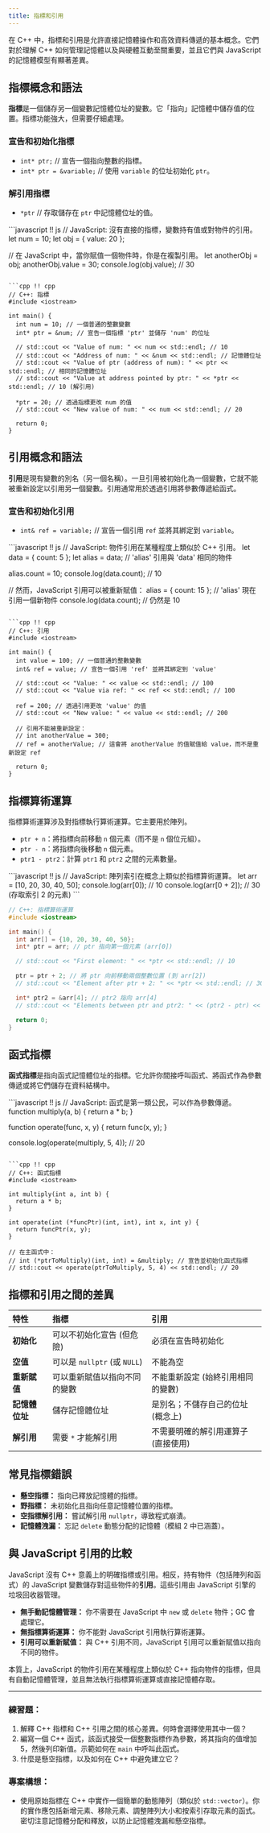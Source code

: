 ```yaml
---
title: 指標和引用
---
```


在 C++ 中，指標和引用是允許直接記憶體操作和高效資料傳遞的基本概念。它們對於理解 C++ 如何管理記憶體以及與硬體互動至關重要，並且它們與 JavaScript 的記憶體模型有顯著差異。

## 指標概念和語法

**指標**是一個儲存另一個變數記憶體位址的變數。它「指向」記憶體中儲存值的位置。指標功能強大，但需要仔細處理。

### 宣告和初始化指標

*   `int* ptr;` // 宣告一個指向整數的指標。
*   `int* ptr = &variable;` // 使用 `variable` 的位址初始化 `ptr`。

### 解引用指標

*   `*ptr` // 存取儲存在 `ptr` 中記憶體位址的值。

<UniversalEditor title="指標基礎比較" compare={true}>
```javascript !! js
// JavaScript: 沒有直接的指標，變數持有值或對物件的引用。
let num = 10;
let obj = { value: 20 };

// 在 JavaScript 中，當你賦值一個物件時，你是在複製引用。
let anotherObj = obj;
anotherObj.value = 30;
console.log(obj.value); // 30
```

```cpp !! cpp
// C++: 指標
#include <iostream>

int main() {
  int num = 10; // 一個普通的整數變數
  int* ptr = &num; // 宣告一個指標 'ptr' 並儲存 'num' 的位址

  // std::cout << "Value of num: " << num << std::endl; // 10
  // std::cout << "Address of num: " << &num << std::endl; // 記憶體位址
  // std::cout << "Value of ptr (address of num): " << ptr << std::endl; // 相同的記憶體位址
  // std::cout << "Value at address pointed by ptr: " << *ptr << std::endl; // 10 (解引用)

  *ptr = 20; // 透過指標更改 num 的值
  // std::cout << "New value of num: " << num << std::endl; // 20

  return 0;
}
```
</UniversalEditor>

## 引用概念和語法

**引用**是現有變數的別名（另一個名稱）。一旦引用被初始化為一個變數，它就不能被重新設定以引用另一個變數。引用通常用於透過引用將參數傳遞給函式。

### 宣告和初始化引用

*   `int& ref = variable;` // 宣告一個引用 `ref` 並將其綁定到 `variable`。

<UniversalEditor title="引用基礎比較" compare={true}>
```javascript !! js
// JavaScript: 物件引用在某種程度上類似於 C++ 引用。
let data = { count: 5 };
let alias = data; // 'alias' 引用與 'data' 相同的物件

alias.count = 10;
console.log(data.count); // 10

// 然而，JavaScript 引用可以被重新賦值：
alias = { count: 15 }; // 'alias' 現在引用一個新物件
console.log(data.count); // 仍然是 10
```

```cpp !! cpp
// C++: 引用
#include <iostream>

int main() {
  int value = 100; // 一個普通的整數變數
  int& ref = value; // 宣告一個引用 'ref' 並將其綁定到 'value'

  // std::cout << "Value: " << value << std::endl; // 100
  // std::cout << "Value via ref: " << ref << std::endl; // 100

  ref = 200; // 透過引用更改 'value' 的值
  // std::cout << "New value: " << value << std::endl; // 200

  // 引用不能被重新設定：
  // int anotherValue = 300;
  // ref = anotherValue; // 這會將 anotherValue 的值賦值給 value，而不是重新設定 ref

  return 0;
}
```
</UniversalEditor>

## 指標算術運算

指標算術運算涉及對指標執行算術運算。它主要用於陣列。

*   `ptr + n`：將指標向前移動 `n` 個元素（而不是 `n` 個位元組）。
*   `ptr - n`：將指標向後移動 `n` 個元素。
*   `ptr1 - ptr2`：計算 `ptr1` 和 `ptr2` 之間的元素數量。

<UniversalEditor title="指標算術運算比較" compare={true}>
```javascript !! js
// JavaScript: 陣列索引在概念上類似於指標算術運算。
let arr = [10, 20, 30, 40, 50];
console.log(arr[0]); // 10
console.log(arr[0 + 2]); // 30 (存取索引 2 的元素)
```

```cpp !! cpp
// C++: 指標算術運算
#include <iostream>

int main() {
  int arr[] = {10, 20, 30, 40, 50};
  int* ptr = arr; // ptr 指向第一個元素 (arr[0])

  // std::cout << "First element: " << *ptr << std::endl; // 10

  ptr = ptr + 2; // 將 ptr 向前移動兩個整數位置 (到 arr[2])
  // std::cout << "Element after ptr + 2: " << *ptr << std::endl; // 30

  int* ptr2 = &arr[4]; // ptr2 指向 arr[4]
  // std::cout << "Elements between ptr and ptr2: " << (ptr2 - ptr) << std::endl; // 2

  return 0;
}
```
</UniversalEditor>

## 函式指標

**函式指標**是指向函式記憶體位址的指標。它允許你間接呼叫函式、將函式作為參數傳遞或將它們儲存在資料結構中。

<UniversalEditor title="函式指標比較" compare={true}>
```javascript !! js
// JavaScript: 函式是第一類公民，可以作為參數傳遞。
function multiply(a, b) {
  return a * b;
}

function operate(func, x, y) {
  return func(x, y);
}

console.log(operate(multiply, 5, 4)); // 20
```

```cpp !! cpp
// C++: 函式指標
#include <iostream>

int multiply(int a, int b) {
  return a * b;
}

int operate(int (*funcPtr)(int, int), int x, int y) {
  return funcPtr(x, y);
}

// 在主函式中：
// int (*ptrToMultiply)(int, int) = &multiply; // 宣告並初始化函式指標
// std::cout << operate(ptrToMultiply, 5, 4) << std::endl; // 20
```
</UniversalEditor>

## 指標和引用之間的差異

| 特性           | 指標                                  | 引用                                |
| :---------------- | :--------------------------------------- | :--------------------------------------- |
| **初始化**| 可以不初始化宣告 (但危險) | 必須在宣告時初始化       |
| **空值**    | 可以是 `nullptr` (或 `NULL`)             | 不能為空                           |
| **重新賦值**  | 可以重新賦值以指向不同的變數 | 不能重新設定 (始終引用相同的變數) |
| **記憶體位址**| 儲存記憶體位址                  | 是別名；不儲存自己的位址 (概念上) |
| **解引用**   | 需要 `*` 才能解引用              | 不需要明確的解引用運算子 (直接使用) |

## 常見指標錯誤

*   **懸空指標：** 指向已釋放記憶體的指標。
*   **野指標：** 未初始化且指向任意記憶體位置的指標。
*   **空指標解引用：** 嘗試解引用 `nullptr`，導致程式崩潰。
*   **記憶體洩漏：** 忘記 `delete` 動態分配的記憶體（模組 2 中已涵蓋）。

## 與 JavaScript 引用的比較

JavaScript 沒有 C++ 意義上的明確指標或引用。相反，持有物件（包括陣列和函式）的 JavaScript 變數儲存對這些物件的**引用**。這些引用由 JavaScript 引擎的垃圾回收器管理。

*   **無手動記憶體管理：** 你不需要在 JavaScript 中 `new` 或 `delete` 物件；GC 會處理它。
*   **無指標算術運算：** 你不能對 JavaScript 引用執行算術運算。
*   **引用可以重新賦值：** 與 C++ 引用不同，JavaScript 引用可以重新賦值以指向不同的物件。

本質上，JavaScript 的物件引用在某種程度上類似於 C++ 指向物件的指標，但具有自動記憶體管理，並且無法執行指標算術運算或直接記憶體存取。

---

### 練習題：
1.  解釋 C++ 指標和 C++ 引用之間的核心差異。何時會選擇使用其中一個？
2.  編寫一個 C++ 函式，該函式接受一個整數指標作為參數，將其指向的值增加 5，然後列印新值。示範如何在 `main` 中呼叫此函式。
3.  什麼是懸空指標，以及如何在 C++ 中避免建立它？

### 專案構想：
*   使用原始指標在 C++ 中實作一個簡單的動態陣列（類似於 `std::vector`）。你的實作應包括新增元素、移除元素、調整陣列大小和按索引存取元素的函式。密切注意記憶體分配和釋放，以防止記憶體洩漏和懸空指標。
